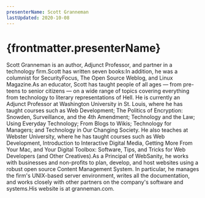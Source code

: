 ```yaml
---
presenterName: Scott Granneman
lastUpdated: 2020-10-08
---
```


# {frontmatter.presenterName}
Scott Granneman is an
author, Adjunct Professor, and partner in a technology
firm.Scott has written seven
books:In addition, he was a
columnist for SecurityFocus, The Open Source Weblog, and Linux
Magazine.As an educator, Scott
has taught people of all ages — from pre-teens to senior citizens —
on a wide range of topics covering everything from technology to
literary representations of Hell. He is currently an Adjunct
Professor at Washington University in
St. Louis, where he has taught courses
such as Web Development; The Politics of Encryption: Snowden,
Surveillance, and the 4th Amendment; Technology and the Law; Using
Everyday Technology; From Blogs to Wikis; Technology for Managers;
and Technology in Our Changing Society. He also teaches at Webster University, where he has taught
courses such
as Web Development, Introduction to Interactive Digital Media,
Getting More From Your Mac, and Your Digital Toolbox: Software,
Tips, and Tricks for Web Developers (and Other
Creatives).As a Principal of
WebSanity, he works with
businesses and non-profits to plan, develop, and host websites
using a robust open source Content Management System. In
particular, he manages the firm's UNIX-based server environment,
writes all the documentation, and works closely with other partners
on the company's software and systems.His website is at
granneman.com.